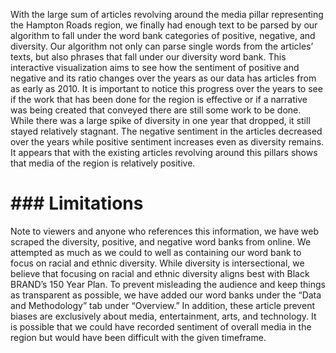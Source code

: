 With the large sum of articles revolving around the media pillar representing the Hampton Roads region, we finally had enough text to be parsed by our algorithm to fall under the word bank categories of positive, negative, and diversity. Our algorithm not only can parse single words from the articles’ texts, but also phrases that fall under our diversity word bank. This interactive visualization aims to see how the sentiment of positive and negative and its ratio changes over the years as our data has articles from as early as 2010. It is important to notice this progress over the years to see if the work that has been done for the region is effective or if a narrative was being created that conveyed there are still some work to be done. While there was a large spike of diversity in one year that dropped, it still stayed relatively stagnant. The negative sentiment in the articles decreased over the years while positive sentiment increases even as diversity remains. It appears that with the existing articles revolving around this pillars shows that media of the region is relatively positive.

# ### Limitations

Note to viewers and anyone who references this information, we have web scraped the diversity, positive, and negative word banks from online. We attempted as much as we could to well as containing our word bank to focus on racial and ethnic diversity. While diversity is intersectional, we believe that focusing on racial and ethnic diversity aligns best with Black BRAND’s 150 Year Plan. To prevent misleading the audience and keep things as transparent as possible, we have added our word banks under the “Data and Methodology” tab under “Overview.” In addition, these article prevent biases are exclusively about media, entertainment, arts, and technology. It is possible that we could have recorded sentiment of overall media in the region but would have been difficult with the given timeframe.